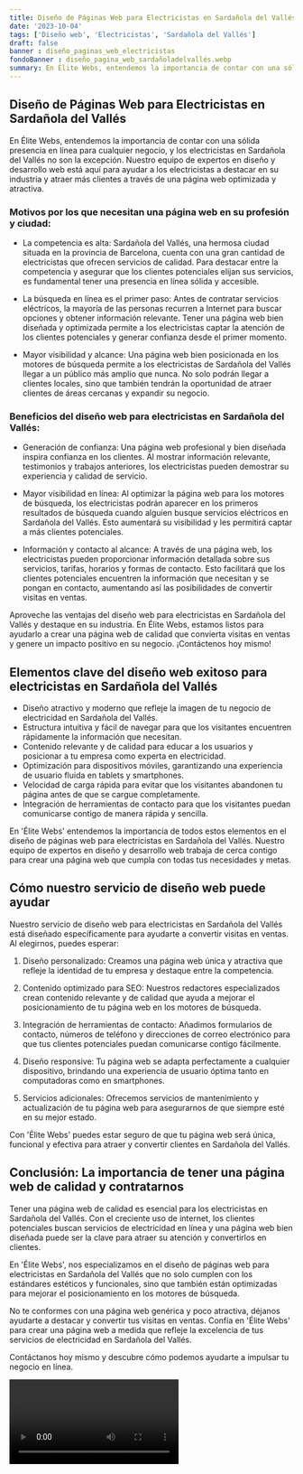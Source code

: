 ```yaml
---
title: Diseño de Páginas Web para Electricistas en Sardañola del Vallés
date: '2023-10-04'
tags: ['Diseño web', 'Electricistas', 'Sardañola del Vallés']
draft: false
banner : diseño_paginas_web_electricistas
fondoBanner : diseño_pagina_web_sardañoladelvallés.webp
summary: En Élite Webs, entendemos la importancia de contar con una sólida presencia en línea para cualquier negocio, y los electricistas en Sardañola del Vallés no son la excepción. Nuestro equipo de expertos en diseño y desarrollo web está aquí para ayudar a los electricistas a destacar en su industria y atraer más clientes a través de una página web optimizada y atractiva.
---
```


## Diseño de Páginas Web para Electricistas en Sardañola del Vallés

En Élite Webs, entendemos la importancia de contar con una sólida presencia en línea para cualquier negocio, y los electricistas en Sardañola del Vallés no son la excepción. Nuestro equipo de expertos en diseño y desarrollo web está aquí para ayudar a los electricistas a destacar en su industria y atraer más clientes a través de una página web optimizada y atractiva.

### Motivos por los que necesitan una página web en su profesión y ciudad:

- La competencia es alta: Sardañola del Vallés, una hermosa ciudad situada en la provincia de Barcelona, cuenta con una gran cantidad de electricistas que ofrecen servicios de calidad. Para destacar entre la competencia y asegurar que los clientes potenciales elijan sus servicios, es fundamental tener una presencia en línea sólida y accesible.

- La búsqueda en línea es el primer paso: Antes de contratar servicios eléctricos, la mayoría de las personas recurren a Internet para buscar opciones y obtener información relevante. Tener una página web bien diseñada y optimizada permite a los electricistas captar la atención de los clientes potenciales y generar confianza desde el primer momento.

- Mayor visibilidad y alcance: Una página web bien posicionada en los motores de búsqueda permite a los electricistas de Sardañola del Vallés llegar a un público más amplio que nunca. No solo podrán llegar a clientes locales, sino que también tendrán la oportunidad de atraer clientes de áreas cercanas y expandir su negocio.

### Beneficios del diseño web para electricistas en Sardañola del Vallés:

- Generación de confianza: Una página web profesional y bien diseñada inspira confianza en los clientes. Al mostrar información relevante, testimonios y trabajos anteriores, los electricistas pueden demostrar su experiencia y calidad de servicio.

- Mayor visibilidad en línea: Al optimizar la página web para los motores de búsqueda, los electricistas podrán aparecer en los primeros resultados de búsqueda cuando alguien busque servicios eléctricos en Sardañola del Vallés. Esto aumentará su visibilidad y les permitirá captar a más clientes potenciales.

- Información y contacto al alcance: A través de una página web, los electricistas pueden proporcionar información detallada sobre sus servicios, tarifas, horarios y formas de contacto. Esto facilitará que los clientes potenciales encuentren la información que necesitan y se pongan en contacto, aumentando así las posibilidades de convertir visitas en ventas.

Aproveche las ventajas del diseño web para electricistas en Sardañola del Vallés y destaque en su industria. En Élite Webs, estamos listos para ayudarlo a crear una página web de calidad que convierta visitas en ventas y genere un impacto positivo en su negocio. ¡Contáctenos hoy mismo!

<GifSeo />

<Cta />

## Elementos clave del diseño web exitoso para electricistas en Sardañola del Vallés

- Diseño atractivo y moderno que refleje la imagen de tu negocio de electricidad en Sardañola del Vallés.
- Estructura intuitiva y fácil de navegar para que los visitantes encuentren rápidamente la información que necesitan.
- Contenido relevante y de calidad para educar a los usuarios y posicionar a tu empresa como experta en electricidad.
- Optimización para dispositivos móviles, garantizando una experiencia de usuario fluida en tablets y smartphones.
- Velocidad de carga rápida para evitar que los visitantes abandonen tu página antes de que se cargue completamente.
- Integración de herramientas de contacto para que los visitantes puedan comunicarse contigo de manera rápida y sencilla.

En 'Élite Webs' entendemos la importancia de todos estos elementos en el diseño de páginas web para electricistas en Sardañola del Vallés. Nuestro equipo de expertos en diseño y desarrollo web trabaja de cerca contigo para crear una página web que cumpla con todas tus necesidades y metas.

## Cómo nuestro servicio de diseño web puede ayudar

Nuestro servicio de diseño web para electricistas en Sardañola del Vallés está diseñado específicamente para ayudarte a convertir visitas en ventas. Al elegirnos, puedes esperar:

1. Diseño personalizado: Creamos una página web única y atractiva que refleje la identidad de tu empresa y destaque entre la competencia.

2. Contenido optimizado para SEO: Nuestros redactores especializados crean contenido relevante y de calidad que ayuda a mejorar el posicionamiento de tu página web en los motores de búsqueda.

3. Integración de herramientas de contacto: Añadimos formularios de contacto, números de teléfono y direcciones de correo electrónico para que tus clientes potenciales puedan comunicarse contigo fácilmente.

4. Diseño responsive: Tu página web se adapta perfectamente a cualquier dispositivo, brindando una experiencia de usuario óptima tanto en computadoras como en smartphones.

5. Servicios adicionales: Ofrecemos servicios de mantenimiento y actualización de tu página web para asegurarnos de que siempre esté en su mejor estado.

Con 'Élite Webs' puedes estar seguro de que tu página web será única, funcional y efectiva para atraer y convertir clientes en Sardañola del Vallés.

## Conclusión: La importancia de tener una página web de calidad y contratarnos

Tener una página web de calidad es esencial para los electricistas en Sardañola del Vallés. Con el creciente uso de internet, los clientes potenciales buscan servicios de electricidad en línea y una página web bien diseñada puede ser la clave para atraer su atención y convertirlos en clientes.

En 'Élite Webs', nos especializamos en el diseño de páginas web para electricistas en Sardañola del Vallés que no solo cumplen con los estándares estéticos y funcionales, sino que también están optimizadas para mejorar el posicionamiento en los motores de búsqueda.

No te conformes con una página web genérica y poco atractiva, déjanos ayudarte a destacar y convertir tus visitas en ventas. Confía en 'Élite Webs' para crear una página web a medida que refleje la excelencia de tus servicios de electricidad en Sardañola del Vallés.

Contáctanos hoy mismo y descubre cómo podemos ayudarte a impulsar tu negocio en línea.

<Video />

<CtaBot job='Electricistas' city='Sardañola del Vallés'/>

<Gmaps query='Sardañola del Vallés+españa+maps' />